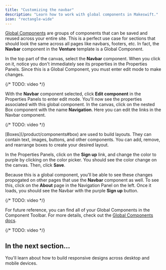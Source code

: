 ```yaml
---
title: "Customizing the navbar"
description: "Learn how to work with global components in Makeswift."
icon: "rectangle-wide"
---
```


[Global Components](/product/components#global-components) are groups of components that can be saved and reused across your entire site. This is a perfect use case for sections that should look the same across all pages like navbars, footers, etc. In fact, the **Navbar** component in the **Venture** template is a Global Component.

In the top part of the canvas, select the **Navbar** component. When you click on it, notice you don't immediately see its properties in the Properties Panels. Since this is a Global Component, you must enter edit mode to make changes.

{/* TODO: video */}

With the **Navbar** component selected, click **Edit component** in the Properties Panels to enter edit mode. You'll now see the properties associated with this global component. In the canvas, click on the nested Box component with the name **Navigation**. Here you can edit the links in the Navbar component.

{/* TODO: video */}

<Note>
  [Boxes](/product/components#box) are used to build layouts. They can contain
  text, images, buttons, and other components. You can add, remove, and
  rearrange boxes to create your desired layout.
</Note>

In the Properties Panels, click on the **Sign up** link, and change the color to purple by clicking on the color picker. You should see the color change on the canvas. Then, click **Save**.

Because this is a global component, you'll be able to see these changes propogated on other pages that use the **Navbar** component as well. To see this, click on the **About** page in the Navigation Panel on the left. Once it loads, you should see the Navbar with the purple **Sign up** button.

{/* TODO: video */}

For future reference, you can find all of your Global Components in the Component Toolbar. For more details, check out the [Global Components docs](/product/components#global-components).

{/* TODO: video */}

## In the next section...

You'll learn about how to build responsive designs across desktop and mobile devices.
